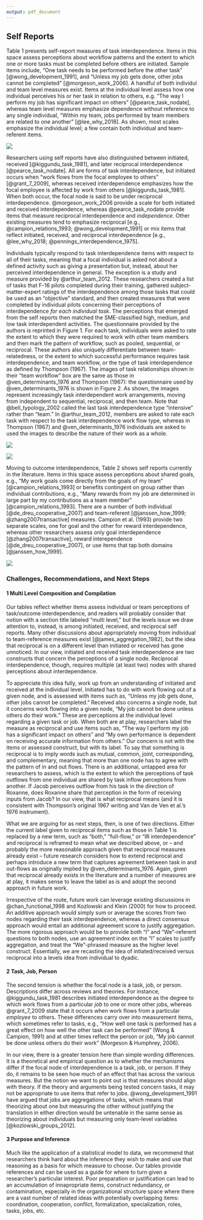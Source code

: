 ```yaml
---
output: pdf_document
---
```


## Self Reports

Table 1 presents self-report measures of task interdependence. Items in this space assess perceptions about workflow patterns and the extent to which one or more tasks must be completed before others are initiated. Sample items include, "One task needs to be performed before the other task" [@wong_development_1991], and "Unless my job gets done, other jobs cannot be completed" [@morgeson_work_2006]. A handful of both individul and team level measures exist. Items at the individual level assess how one individual perceives his or her task in relation to others, e.g. "The way I perform my job has significant impact on others" [@pearce_task_nodate], whereas team level measures emphasize dependence without reference to any single individual, "Within my team, jobs performed by team members are related to one another" [@lee_why_2018]. As shown, most scales emphasize the individual level; a few contain both individual and team-referent items. 

![](images/table1.png)

Researchers using self reports have also distinguished between initiated, received [@kiggundu_task_1981], and later reciprocal interdependence [@pearce_task_nodate]. All are forms of task interdependence, but initiated occurs when "work flows from the focal employee to others" [@grant_7_2009], whereas received interdependence emphasizes how the focal employee is affected by work from others [@kiggundu_task_1981]. When both occur, the focal node is said to be under reciprocal interdependence. @morgeson_work_2006 provide a scale for both initiated and received interdependence, whereas @pearce_task_nodate provide items that measure reciprocal interdependence and *independence*. Other existing measures tend to emphasize reciprocal [e.g., @campion_relations_1993; @wong_development_1991] or mix items that reflect initiated, received, and reciprocal interdependence [e.g., @lee_why_2018; @pennings_interdependence_1975]. 

Individuals typically respond to task interdependence items with respect to all of their tasks, meaning that a focal individual is asked not about a defined activity such as giving a presentation but, instead, about her perceived interdependence in general. The exception is a study and measure provided by @arthur_team_2012. These researchers created a list of tasks that F-16 pilots completed during their training, gathered subject-matter-expert ratings of the interdependence among those tasks that could be used as an "objective" standard, and then created measures that were completed by individual pilots concerning their perceptions of interdependence *for each individual task*. The perceptions that emerged from the self reports then matched the SME-classified high, medium, and low task interdependent activities. The questionnaire provided by the authors is reprinted in Figure 1. For each task, individuals were asked to rate the extent to which they were required to work with other team members and then mark the pattern of workflow, such as pooled, sequential, or reciprocal. These authors also uniquely differentiate between team-relatedness, or the extent to which successful performance requires task interdependence, and team workflow, or the type of task interdependence as defined by Thompson (1967). The images of task relationships shown in their "team workflow" box are the same as those in @ven_determinants_1976 and Thompson (1967): the questionnaire used by @ven_determinants_1976 is shown in Figure 2. As shown, the images represent increasingly task interdependent work arrangements, moving from independent to sequential, reciprocal, and then team. Note that @bell_typology_2002 called the last task interdependence type "intensive" rather than "team." In @arthur_team_2012, members are asked to rate each task with respect to the task interdependence work flow type, whereas in Thompson (1967) and @ven_determinants_1976 individuals are asked to used the images to describe the nature of their work as a whole. 

![](images/figure1.png)

![](images/figure2.png)

Moving to outcome interdependence, Table 2 shows self reports currently in the literature. Items in this space assess perceptions about shared goals, e.g., "My work goals come directly from the goals of my team" [@campion_relations_1993] or benefits contingent on group rather than individual contributions, e.g., "Many rewards from my job are determined in large part by my contributions as a team member" [@campion_relations_1993]. There are a number of both individual [@de_dreu_cooperative_2007] and team-referent [@janssen_how_1999; @zhang2007transactive] measures. Campion et al. (1993) provide two separate scales, one for goal and the other for reward interdependence, whereas other researchers assess only goal interdependence [@zhang2007transactive], reward interependence [@de_dreu_cooperative_2007], or use items that tap both domains [@janssen_how_1999].

![](images/table2.png)



### Challenges, Recommendations, and Next Steps

#### 1 Multi Level Composition and Compilation

Our tables reflect whether items assess individual or team perceptions of task/outcome interdependence, and readers will probably consider that notion with a section title labeled "multi level," but the levels issue we draw attention to, instead, is among initiated, received, and reciprocal self reports. Many other discussions about appropriately moving from individual to team-reference measures exist [@james_aggregation_1982], but the idea that reciprocal is on a different level than initiated or received has gone unnoticed. In our view, initiated and received task interdependence are two constructs that concern the perceptions of a single node. Reciprocal interdependence, though, requires multiple (at least two) nodes with shared perceptions about interdependence. 

To appreciate this idea fully, work up from an understanding of initiated and received at the individual level. Initiated has to do with work flowing out of a given node, and is assessed with items such as, "Unless my job gets done, other jobs cannot be completed." Received also concerns a single node, but it concerns work flowing into a given node, "My job cannot be done unless others do their work." These are perceptions at the individual level regarding a given task or job. When both are at play, researchers label the measure as reciprocal and use items such as, "The way I perform my job has a significant impact on others" and "My own performance is dependent on receiving accurate information from others." Our concern is not with the items or assessed construct, but with its label. To say that something is reciprocal is to imply words such as mutual, common, joint, corresponding, and complementary, meaning that more than one node has to agree with the pattern of in and out flows. There is an additional, untapped area for researchers to assess, which is the extent to which the perceptions of task outflows from one individual are shared by task inflow perceptions from another. If Jacob perceives outflow from his task in the direction of Roxanne, does Roxanne share that perception in the form of receiving inputs from Jacob? In our view, that is what reciprocal means (and it is consistent with Thompson's original 1967 writing and Van de Ven et al.'s 1976 instrument). 

What we are arguing for as next steps, then, is one of two directions. Either the current label given to reciprocal items such as those in Table 1 is replaced by a new term, such as "both," "full-flow," or "IR interdependence" and reciprocal is reframed to mean what we described above, or -- and probably the more reasonable approach given that reciprocal measures already exist -- future research considers how to extend reciprocal and perhaps introduce a new term that captures agreement between task in and out-flows as originally implied by @ven_determinants_1976. Again, given that reciprocal already exists in the literature and a number of measures are at play, it makes sense to leave the label as is and adopt the second approach in future work. 

Irrespective of the route, future work can leverage existing discussions in @chan_functional_1998 and Kozlowski and Klein (2000) for how to proceed. An additive approach would simply sum or average the scores from two nodes regarding their task interdependence, whereas a direct consensus approach would entail an additional agreement score to justify aggregation. The more rigorous approach would be to provide both "I" and "We"-referent questions to both nodes, use an agreement index on the "I" scales to justify aggregation, and treat the "We"-phrased measure as the higher level construct. Essentially, we are recasting the idea of intiated/received versus reciprocal into a levels idea from individual to dyadic.

#### 2 Task, Job, Person

The second tension is whether the focal node is a task, job, or person. Descriptions differ across reviews and theories. For instance, @kiggundu_task_1981 describes initiated interdependence as the degree to which work flows from a particular *job* to one or more other jobs, whereas @grant_7_2009 state that it occurs when work flows from a particular *employee* to others. These differences carry over into measurement items, which sometimes refer to tasks, e.g., "How well one task is performed has a great effect on how well the other task can be performed" (Wong & Campion, 1991) and at other times reflect the person or job, "My job cannot be done unless others do their work" (Morgeson & Humphrey, 2006). 

In our view, there is a greater tension here than simple wording differences. It is a theoretical and empirical question as to whether the mechanisms differ if the focal node of interdependence is a task, job, or person. If they do, it remains to be seen how much of an effect that has across the various measures. But the notion we want to point out is that measures should align with theory. If the theory and arguments being tested concern tasks, it may not be appropriate to use items that refer to jobs. @wong_development_1991 have argued that jobs are aggregations of tasks, which means that theorizing about one but measuring the other without justifying the translation in either direction would be untenable in the same sense as theorizing about individuals but measuring only team-level variables [@kozlowski_groups_2012].

#### 3 Purpose and Inference

Much like the application of a statistical model to data, we recommend that researchers think hard about the inference they wish to make and use that reasoning as a basis for which measure to choose. Our tables provide references and can be used as a guide for where to turn given a researcher's particular interest. Poor preparation or justification can lead to an accumulation of innapropriate items, construct redundancy, or contamination, especially in the organizational structure space where there are a vast number of related ideas with potentially overlapping items: coordination, cooperation, conflict, formalization, specialization, roles, tasks, jobs, etc.
